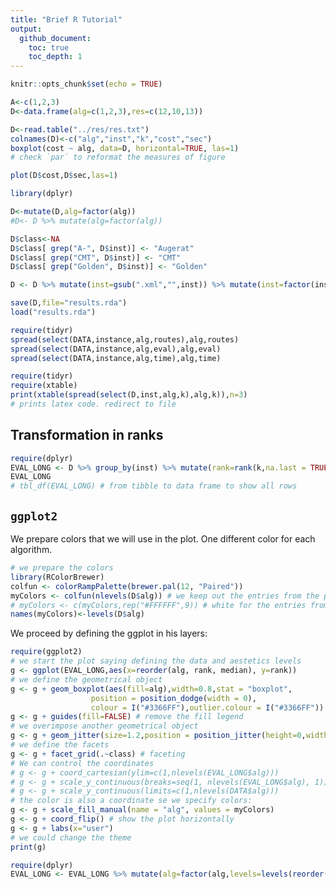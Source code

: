 ```yaml
---
title: "Brief R Tutorial"
output: 
  github_document:
    toc: true
    toc_depth: 1
---
```




```r
knitr::opts_chunk$set(echo = TRUE)
```

```r
A<-c(1,2,3)
D<-data.frame(alg=c(1,2,3),res=c(12,10,13))

D<-read.table("../res/res.txt")
colnames(D)<-c("alg","inst","k","cost","sec")
boxplot(cost ~ alg, data=D, horizontal=TRUE, las=1)
# check `par` to reformat the measures of figure 
```

```r
plot(D$cost,D$sec,las=1)
```


```r
library(dplyr)

D<-mutate(D,alg=factor(alg))
#D<- D %>% mutate(alg=factor(alg))

D$class<-NA
D$class[ grep("A-", D$inst)] <- "Augerat"
D$class[ grep("CMT", D$inst)] <- "CMT"
D$class[ grep("Golden", D$inst)] <- "Golden"

D <- D %>% mutate(inst=gsub(".xml","",inst)) %>% mutate(inst=factor(inst))
```


```r
save(D,file="results.rda")
load("results.rda")
```

```r
require(tidyr)
spread(select(DATA,instance,alg,routes),alg,routes)
spread(select(DATA,instance,alg,eval),alg,eval)
spread(select(DATA,instance,alg,time),alg,time)
```

```r
require(tidyr)
require(xtable)
print(xtable(spread(select(D,inst,alg,k),alg,k)),n=3)
# prints latex code. redirect to file
```

## Transformation in ranks 

```r
require(dplyr)
EVAL_LONG <- D %>% group_by(inst) %>% mutate(rank=rank(k,na.last = TRUE)) %>% ungroup()
EVAL_LONG
# tbl_df(EVAL_LONG) # from tibble to data frame to show all rows 
```

## `ggplot2`

We prepare colors that we will use in the plot. One different color for each algorithm.

```r
# we prepare the colors
library(RColorBrewer)
colfun <- colorRampPalette(brewer.pal(12, "Paired"))
myColors <- colfun(nlevels(D$alg)) # we keep out the entries from the previous year
# myColors <- c(myColors,rep("#FFFFFF",9)) # white for the entries from the previous year
names(myColors)<-levels(D$alg)
```

We proceed by defining the ggplot in his layers:



```r
require(ggplot2)
# we start the plot saying defining the data and aestetics levels
g <- ggplot(EVAL_LONG,aes(x=reorder(alg, rank, median), y=rank)) 
# we define the geometrical object 
g <- g + geom_boxplot(aes(fill=alg),width=0.8,stat = "boxplot",
                  position = position_dodge(width = 0),
                  colour = I("#3366FF"),outlier.colour = I("#3366FF"))
g <- g + guides(fill=FALSE) # remove the fill legend
# we overimpose another geometrical object
g <- g + geom_jitter(size=1.2,position = position_jitter(height=0,width=0.4))
# we define the facets
g <- g + facet_grid(.~class) # faceting
# We can control the coordinates
# g <- g + coord_cartesian(ylim=c(1,nlevels(EVAL_LONG$alg))) 
# g <- g + scale_y_continuous(breaks=seq(1, nlevels(EVAL_LONG$alg), 1))
# g <- g + scale_y_continuous(limits=c(1,nlevels(DATA$alg)))
# the color is also a coordinate se we specify colors:
g <- g + scale_fill_manual(name = "alg", values = myColors)
g <- g + coord_flip() # show the plot horizontally
g <- g + labs(x="user")
# we could change the theme
print(g)
```


```r
require(dplyr)
EVAL_LONG <- EVAL_LONG %>% mutate(alg=factor(alg,levels=levels(reorder(EVAL_LONG$alg, EVAL_LONG$rank, median))))
```

